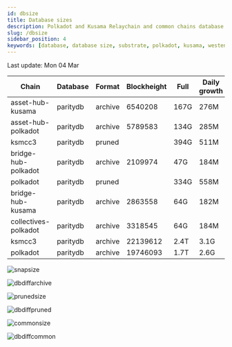 ```yaml
---
id: dbsize
title: Database sizes
description: Polkadot and Kusama Relaychain and common chains database sizes
slug: /dbsize
sidebar_position: 4
keywords: [database, database size, substrate, polkadot, kusama, westend]
---
```



Last update: Mon 04 Mar

| Chain    | Database   | Format | Blockheight | Full         | Daily growth |
| ------------------------| ----------- | -------- | ------- | ---------- | ----- | 
| asset-hub-kusama | paritydb | archive | 6540208 | 167G | 276M |
| asset-hub-polkadot | paritydb | archive | 5789583 | 134G | 285M |
| ksmcc3 | paritydb | pruned |  | 394G | 511M |
| bridge-hub-polkadot | paritydb | archive | 2109974 | 47G | 184M |
| polkadot | paritydb | pruned |  | 334G | 558M |
| bridge-hub-kusama | paritydb | archive | 2863558 | 64G | 182M |
| collectives-polkadot | paritydb | archive | 3318545 | 64G | 184M |
| ksmcc3 | paritydb | archive | 22139612 | 2.4T | 3.1G |
| polkadot | paritydb | archive | 19746093 | 1.7T | 2.6G |

![snapsize](/img/archivesize.png)

![dbdiffarchive](/img/dbdiffrelay.png)

![prunedsize](/img/prunedsize.png)

![dbdiffpruned](/img/dbdiffpruned.png)

![commonsize](/img/commonsize.png)

![dbdiffcommon](/img/dbdiffcommon.png)

